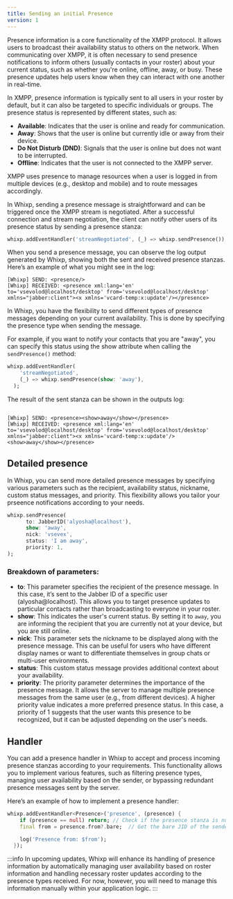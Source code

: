 ```yaml
---
title: Sending an initial Presence
version: 1
---
```


Presence information is a core functionality of the XMPP protocol. It allows users to broadcast their availability status to others on the network. When communicating over XMPP, it is often necessary to send presence notifications to inform others (usually contacts in your roster) about your current status, such as whether you're online, offline, away, or busy. These presence updates help users know when they can interact with one another in real-time.

In XMPP, presence information is typically sent to all users in your roster by default, but it can also be targeted to specific individuals or groups. The presence status is represented by different states, such as:

- **Available**: Indicates that the user is online and ready for communication.
- **Away**: Shows that the user is online but currently idle or away from their device.
- **Do Not Disturb (DND)**: Signals that the user is online but does not want to be interrupted.
- **Offline**: Indicates that the user is not connected to the XMPP server.

XMPP uses presence to manage resources when a user is logged in from multiple devices (e.g., desktop and mobile) and to route messages accordingly.

In Whixp, sending a presence message is straightforward and can be triggered once the XMPP stream is negotiated. After a successful connection and stream negotiation, the client can notify other users of its presence status by sending a presence stanza:

```dart
whixp.addEventHandler('streamNegotiated', (_) => whixp.sendPresence());
```

When you send a presence message, you can observe the log output generated by Whixp, showing both the sent and received presence stanzas. Here’s an example of what you might see in the log:

```console
[Whixp] SEND: <presence/>
[Whixp] RECEIVED: <presence xml:lang='en' to='vsevolod@localhost/desktop' from='vsevolod@localhost/desktop' xmlns="jabber:client"><x xmlns='vcard-temp:x:update'/></presence>
```

In Whixp, you have the flexibility to send different types of presence messages depending on your current availability. This is done by specifying the presence type when sending the message.

For example, if you want to notify your contacts that you are "away", you can specify this status using the show attribute when calling the `sendPresence()` method:

```dart
whixp.addEventHandler(
    'streamNegotiated',
    (_) => whixp.sendPresence(show: 'away'),
  );
```

The result of the sent stanza can be shown in the outputs log:

```console

[Whixp] SEND: <presence><show>away</show></presence>
[Whixp] RECEIVED: <presence xml:lang='en' to='vsevolod@localhost/desktop' from='vsevolod@localhost/desktop' xmlns="jabber:client"><x xmlns='vcard-temp:x:update'/><show>away</show></presence>
```

## Detailed presence

In Whixp, you can send more detailed presence messages by specifying various parameters such as the recipient, availability status, nickname, custom status messages, and priority. This flexibility allows you tailor your prseence notifications according to your needs.

```dart
whixp.sendPresence(
      to: JabberID('alyosha@localhost'),
      show: 'away',
      nick: 'vsevex',
      status: 'I am away',
      priority: 1,
);
```

### Breakdown of parameters:

- **to**: This parameter specifies the recipient of the presence message. In this case, it’s sent to the Jabber ID of a specific user (alyosha@localhost). This allows you to target presence updates to particular contacts rather than broadcasting to everyone in your roster.
- **show**: This indicates the user's current status. By setting it to `away`, you are informing the recipient that you are currently not at your device, but you are still online.
- **nick**: This parameter sets the nickname to be displayed along with the presence message. This can be useful for users who have different display names or want to differentiate themselves in group chats or multi-user environments.
- **status**: This custom status message provides additional context about your availability.
- **priority**: The priority parameter determines the importance of the presence message. It allows the server to manage multiple presence messages from the same user (e.g., from different devices). A higher priority value indicates a more preferred presence status. In this case, a priority of 1 suggests that the user wants this presence to be recognized, but it can be adjusted depending on the user's needs.

## Handler

You can add a presence handler in Whixp to accept and process incoming presence stanzas according to your requirements. This functionality allows you to implement various features, such as filtering presence types, managing user availability based on the sender, or bypassing redundant presence messages sent by the server.

Here’s an example of how to implement a presence handler:

```dart
whixp.addEventHandler<Presence>('presence', (presence) {
    if (presence == null) return; // Check if the presence stanza is null
    final from = presence.from?.bare;  // Get the bare JID of the sender

    log('Presence from: $from');
  });
```

:::info
In upcoming updates, Whixp will enhance its handling of presence information by automatically managing user availability based on roster information and handling necessary roster updates according to the presence types received. For now, however, you will need to manage this information manually within your application logic.
:::
